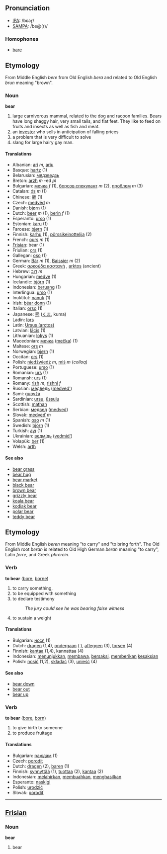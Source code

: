 == Pronunciation ==
*[[w:IPA|IPA]]: /bεəɽ/
*[[w:SAMPA|SAMPA]]: /be@(r)/

=== Homophones ===
*[[bare]]

== Etymology ==
From Middle English ''bere'' from Old English ''bera'' and related to Old English ''brun'' meaning &quot;brown&quot;.

=== Noun ===
'''bear'''

# large carnivorous mammal, related to the dog and racoon families. Bears have long shaggy hair, very small tails, and flat feet. They like to feed on fruits and insects as well as fish and meat. 
# an [[investor]] who sells in anticipation of falling prices
# a problem that is very difficult to solve
# slang for large hairy gay man.

==== Translations ====
*Albanian: [[ari]] ''m'', [[ariu]]
*Basque: [[hartz]] (1)
*Belarusian: [[мядзведзь]]
*Breton: [[arzh]] ''m'' -ed ''pl''
*Bulgarian: [[мечка]] ''f'' (1), [[борсов спекулант]] ''m'' (2), [[проблем]] ''m'' (3)
*Catalan: [[ós]] ''m'' (1)
*Chinese: [[魋]] (1)
*Czech: [[medvěd]] ''m''
*Danish: [[bjørn]] (1)
*Dutch: [[beer]] ''m'' (1), [[berin]] ''f'' (1)
*Esperanto: [[urso]] (1)
*Estonian: [[karu]] (1)
*Faroese: [[bjørn]] (1)
*Finnish: [[karhu]] (1), [[pörssikeinottelija]] (2)
*French: [[ours]] ''m'' (1)
*[[Frisian]]: bear (1)
*Friulian: [[ors]] (1)
*Gallegan: [[oso]] (1)
*German: [[Bär]] ''m'' (1), [[Baissier]] ''m'' (2)
*Greek: [[αρκούδα καστανή]] '' '', [[arktos]] (ancient)
*Hebrew: [[דוב]] ''m''
*Hungarian: [[medve]] (1)
*Icelandic: [[björn]] (1)
*Indonesian: [[beruang]] (1)
*Interlingua: [[urso]] (1)
*Inuktitut: [[nanuk]] (1)
*Irish: [[béar donn]] (1)
*Italian: [[orso]] '' '' (1)
*Japanese: [[熊]] ([[くま]], kuma)
*Ladin: [[lors]]
*Latin: [[Ursus (arctos)]] '' ''
*Latvian: [[lācis]] (1)
*Lithuanian: [[lokys]] (1)
*Macedonian: [[мечка]] ([[mečka]]) (1)
*Maltese: [[ors]] ''m''
*Norwegian: [[bjørn]] (1)
*Occitan: [[ors]] (1)
*Polish: [[niedźwiedź]] ''m'', [[miś]] ''m'' (''colloq'')
*Portuguese: [[urso]] (1)
*Romanian: [[urs]] (1)
*Romansh: [[urs]] (1)
*Romany: [[rish]] ''m'', [[rishni]] ''f''
*Russian: [[медведь]] ([[medved']]) '' ''
*Sami: [[guovža]]
*Sardinian: [[ursu]], [[ůssulu]]
*Scottish: [[mathan]]
*Serbian: [[медвед]] ([[medved]])
*Slovak: [[medveď]]  ''m''
*Spanish: [[oso]] ''m'' (1)
*Swedish: [[björn]] (1)
*Turkish: [[ayı]] (1)
*Ukrainian: [[ведмідь]] ([[vedmid']])
*Volapük: [[ber]] (1)
*Welsh: [[arth]]

==== See also ====
*[[bear grass]]
*[[bear hug]]
*[[bear market]]
*[[black bear]]
*[[brown bear]]
*[[grizzly bear]]
*[[koala bear]]
*[[kodiak bear]]
*[[polar bear]]
*[[teddy bear]]

== Etymology ==
From Middle English ''beren'' meaning &quot;to carry&quot; and &quot;to bring forth&quot;. The Old English root ''beran'' is related to Old High German ''beran'' meaning &quot;to carry&quot;, Latin ''ferre'', and Greek ''phrerein''.

=== Verb ===
'''to bear''' ([[bore]], [[borne]])

# to carry something,
# to be equipped with something
# to declare testimony
#:''The jury could see he was bearing false witness''
# to sustain a weight

==== Translations ====
*Bulgarian: [[нося]] (1)
*Dutch: [[dragen]] (1,4), [[ondergaan]] ( ), [[afleggen]] (3), [[torsen]] (4)
*Finnish: [[kantaa]] (1,4), kannattaa (4)
*Indonesian: [[tunjuk|menunjukkan]], [[bawa|membawa]], [[saksi|bersaksi]], [[beri|memberikan]] [[saksi|kesaksian]]
*Polish: [[nosić]] (1,2), [[składać]] (3), [[unieść]] (4)

==== See also ====
*[[bear down]]
*[[bear out]]
*[[bear up]]

=== Verb ===
'''to bear''' ([[bore]], [[born]])

# to give birth to someone
# to produce fruitage

==== Translations ====
*Bulgarian: [[раждам]] (1)
*Czech: [[porodit]]
*Dutch: [[dragen]] (2), [[baren]] (1)
*Finnish: [[synnyttää]] (1), [[tuottaa]] (2), [[kantaa]] (2)
*Indonesian: [[lahir|melahirkan]], [[buah|membuahkan]], [[hasil|menghasilkan]]
*Esperanto: [[naskigi]]
*Polish: [[urodzić]]
*Slovak: [[porodiť]]

----

==[[Frisian]]==
===Noun===
'''bear'''

# bear